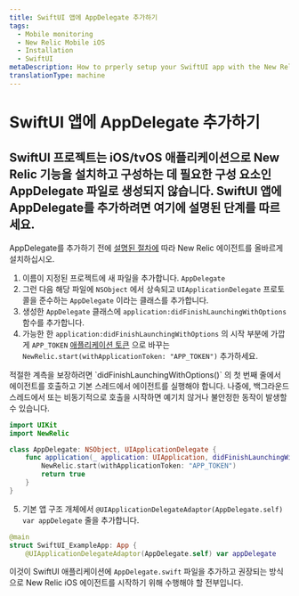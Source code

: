 ```yaml
---
title: SwiftUI 앱에 AppDelegate 추가하기
tags:
  - Mobile monitoring
  - New Relic Mobile iOS
  - Installation
  - SwiftUI
metaDescription: How to prperly setup your SwiftUI app with the New Relic agent.
translationType: machine
---
```


# SwiftUI 앱에 AppDelegate 추가하기

## SwiftUI 프로젝트는 iOS/tvOS 애플리케이션으로 New Relic 기능을 설치하고 구성하는 데 필요한 구성 요소인 AppDelegate 파일로 생성되지 않습니다. SwiftUI 앱에 AppDelegate를 추가하려면 여기에 설명된 단계를 따르세요.

AppDelegate를 추가하기 전에 [설명된 절차에](/docs/mobile-monitoring/new-relic-mobile-ios/installation/spm-installation.mdx) 따라 New Relic 에이전트를 올바르게 설치하십시오.

1. 이름이 지정된 프로젝트에 새 파일을 추가합니다. `AppDelegate`
2. 그런 다음 해당 파일에 `NSObject` 에서 상속되고 `UIApplicationDelegate` 프로토콜을 준수하는 `AppDelegate` 이라는 클래스를 추가합니다.
3. 생성한 `AppDelegate` 클래스에 `application:didFinishLaunchingWithOptions` 함수를 추가합니다.
4. 가능한 한 `application:didFinishLaunchingWithOptions` 의 시작 부분에 가깝게 `APP_TOKEN` [애플리케이션 토큰](/docs/mobile-apps/viewing-your-application-token) 으로 바꾸는 `NewRelic.start(withApplicationToken: "APP_TOKEN")` 추가하세요.

<Callout variant="important">
  적절한 계측을 보장하려면 `didFinishLaunchingWithOptions()` 의 첫 번째 줄에서 에이전트를 호출하고 기본 스레드에서 에이전트를 실행해야 합니다. 나중에, 백그라운드 스레드에서 또는 비동기적으로 호출을 시작하면 예기치 않거나 불안정한 동작이 발생할 수 있습니다.
</Callout>

```swift
import UIKit
import NewRelic

class AppDelegate: NSObject, UIApplicationDelegate {
    func application(_ application: UIApplication, didFinishLaunchingWithOptions launchOptions: [UIApplication.LaunchOptionsKey : Any]? = nil) -> Bool {
        NewRelic.start(withApplicationToken: "APP_TOKEN")
        return true
    }
}
```

5. 기본 앱 구조 개체에서 `@UIApplicationDelegateAdaptor(AppDelegate.self) var appDelegate` 줄을 추가합니다.

```swift
@main
struct SwiftUI_ExampleApp: App {
    @UIApplicationDelegateAdaptor(AppDelegate.self) var appDelegate
```

이것이 SwiftUI 애플리케이션에 `AppDelegate.swift` 파일을 추가하고 권장되는 방식으로 New Relic iOS 에이전트를 시작하기 위해 수행해야 할 전부입니다.

<InstallFeedback/>